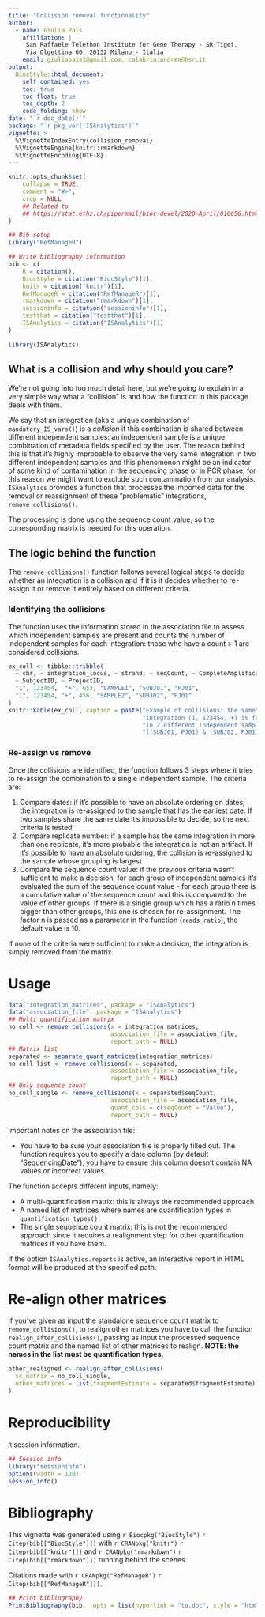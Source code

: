 ```yaml
---
title: "Collision removal functionality"
author: 
  - name: Giulia Pais
    affiliation: | 
     San Raffaele Telethon Institute for Gene Therapy - SR-Tiget, 
     Via Olgettina 60, 20132 Milano - Italia
    email: giuliapais1@gmail.com, calabria.andrea@hsr.it
output: 
  BiocStyle::html_document:
    self_contained: yes
    toc: true
    toc_float: true
    toc_depth: 2
    code_folding: show
date: "`r doc_date()`"
package: "`r pkg_ver('ISAnalytics')`"
vignette: >
  %\VignetteIndexEntry{collision_removal}
  %\VignetteEngine{knitr::rmarkdown}
  %\VignetteEncoding{UTF-8}  
---
```


```r
knitr::opts_chunk$set(
    collapse = TRUE,
    comment = "#>",
    crop = NULL
    ## Related to
    ## https://stat.ethz.ch/pipermail/bioc-devel/2020-April/016656.html
)
```

```r
## Bib setup
library("RefManageR")

## Write bibliography information
bib <- c(
    R = citation(),
    BiocStyle = citation("BiocStyle")[1],
    knitr = citation("knitr")[1],
    RefManageR = citation("RefManageR")[1],
    rmarkdown = citation("rmarkdown")[1],
    sessioninfo = citation("sessioninfo")[1],
    testthat = citation("testthat")[1],
    ISAnalytics = citation("ISAnalytics")[1]
)
```


```r
library(ISAnalytics)
```

## What is a collision and why should you care?

We're not going into too much detail here, but we're going to explain in a
very simple way what a "collision" is and how the function in this package
deals with them.

We say that an integration (aka a unique combination of 
`mandatory_IS_vars()`) is a *collision* if this combination is shared
between different independent samples: an independent sample is a unique
combination of metadata fields specified by the user. 
The reason behind this is that it's highly improbable to observe
the very same integration in two different independent samples
and this phenomenon might
be an indicator of some kind of contamination in the sequencing phase or in
PCR phase, for this reason we might want to exclude such contamination from
our analysis.
`ISAnalytics` provides a function that processes the imported data for the
removal or reassignment of these "problematic" integrations,
`remove_collisions()`.

The processing is done using the sequence count value, so the corresponding
matrix is needed for this operation.

## The logic behind the function

The `remove_collisions()` function follows several logical
steps to decide whether
an integration is a collision and if it is it decides whether to re-assign it or
remove it entirely based on different criteria.

### Identifying the collisions

The function uses the information stored
in the association file to assess which independent samples are present and
counts the number of independent samples for each integration: those who have a
count > 1 are considered collisions.

```r
ex_coll <- tibble::tribble(
  ~ chr, ~ integration_locus, ~ strand, ~ seqCount, ~ CompleteAmplificationID,
  ~ SubjectID, ~ ProjectID, 
  "1", 123454,  "+", 653, "SAMPLE1", "SUBJ01", "PJ01",
  "1", 123454, "+", 456, "SAMPLE2", "SUBJ02", "PJ01"
)
knitr::kable(ex_coll, caption = paste("Example of collisions: the same",
                                      "integration (1, 123454, +) is found",
                                      "in 2 different independent samples",
                                      "((SUBJ01, PJ01) & (SUBJ02, PJ01))"))
```

### Re-assign vs remove

Once the collisions are identified, the function follows 3 steps where it tries
to re-assign the combination to a single independent sample.
The criteria are:

1. Compare dates: if it's possible to have an absolute ordering on dates, the
integration is re-assigned to the sample that has the earliest date. If two
samples share the same date it's impossible to decide, so the next criteria is
tested
2. Compare replicate number: if a sample has the same integration in more than
one replicate, it's more probable the integration is not an artifact. If it's
possible to have an absolute ordering, the collision is re-assigned to the
sample whose grouping is largest
3. Compare the sequence count value: if the previous criteria wasn't sufficient
to make a decision, for each group of independent samples it's evaluated the
sum of the sequence count value - for each group there is a cumulative value of
the sequence count and this is compared to the value of other groups. If there
is a single group which has a ratio n times bigger than other groups, this one
is chosen for re-assignment. The factor n is passed as a parameter in the
function (`reads_ratio`), the default value is 10.

If none of the criteria were sufficient to make a decision, the integration
is simply removed from the matrix.

# Usage

```r
data("integration_matrices", package = "ISAnalytics")
data("association_file", package = "ISAnalytics")
## Multi quantification matrix
no_coll <- remove_collisions(x = integration_matrices,
                             association_file = association_file,
                             report_path = NULL)
## Matrix list
separated <- separate_quant_matrices(integration_matrices)
no_coll_list <- remove_collisions(x = separated,
                             association_file = association_file,
                             report_path = NULL)
## Only sequence count
no_coll_single <- remove_collisions(x = separated$seqCount,
                             association_file = association_file,
                             quant_cols = c(seqCount = "Value"),
                             report_path = NULL)
```

Important notes on the association file:

* You have to be sure your association file is properly filled out. The function
requires you to specify a date column (by default "SequencingDate"), you have to
ensure this column doesn't contain NA values or incorrect values.

The function accepts different inputs, namely:

* A multi-quantification matrix: this is always
the recommended approach
* A named list of matrices where names are quantification types in
`quantification_types()`
* The single sequence count matrix: this is not the recommended approach
since it requires a realignment step for other quantification matrices if 
you have them.

If the option `ISAnalytics.reports` is active, an interactive report in 
HTML format will be produced at the specified path.

# Re-align other matrices

If you've given as input the standalone sequence count 
matrix to `remove_collisions()`, to realign other matrices you have
to call the function `realign_after_collisions()`, passing as input the
processed sequence count matrix and the named list of other matrices
to realign.
**NOTE: the names in the list must be quantification types.**

```r
other_realigned <- realign_after_collisions(
  sc_matrix = no_coll_single,
  other_matrices = list(fragmentEstimate = separated$fragmentEstimate)
)
```

# Reproducibility

`R` session information.

```r
## Session info
library("sessioninfo")
options(width = 120)
session_info()
```

# Bibliography

This vignette was generated using `r Biocpkg("BiocStyle")` `r Citep(bib[["BiocStyle"]])`
with `r CRANpkg("knitr")` `r Citep(bib[["knitr"]])` and `r CRANpkg("rmarkdown")` `r Citep(bib[["rmarkdown"]])` running behind the scenes.

Citations made with `r CRANpkg("RefManageR")` `r Citep(bib[["RefManageR"]])`.

```r
## Print bibliography
PrintBibliography(bib, .opts = list(hyperlink = "to.doc", style = "html"))
```
